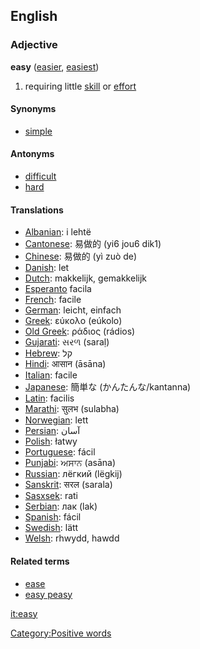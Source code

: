 ==English==
===Adjective===
'''easy''' ([[easier]], [[easiest]])

# requiring little [[skill]] or [[effort]]

====Synonyms====
*[[simple]]

====Antonyms====
*[[difficult]]
*[[hard]]

====Translations====
*[[Albanian]]: i lehtë
*[[Cantonese]]: 易做的 (yi6 jou6 dik1)
*[[Chinese]]: 易做的 (yì zuò de)
*[[Danish]]: let
*[[Dutch]]: makkelijk, gemakkelijk
*[[Esperanto]] facila
*[[French]]: facile
*[[German]]: leicht, einfach
*[[Greek]]: εύκολο (eúkolo)
*[[Old Greek]]: ράδιος (rádios)
*[[Gujarati]]: સરળ (saraḷ)
*[[Hebrew]]: קל
*[[Hindi]]: आसान (āsāna)
*[[Italian]]: facile
*[[Japanese]]: 簡単な (かんたんな/kantanna)
*[[Latin]]: facilis
*[[Marathi]]: सुलभ (sulabha)
*[[Norwegian]]: lett
*[[Persian]]: آسان
*[[Polish]]: łatwy
*[[Portuguese]]: fácil
*[[Punjabi]]: ਅਸਾਨ (asāna)
*[[Russian]]: лёгкий (lëgkij)
*[[Sanskrit]]: सरल (sarala)
*[[Sasxsek]]: rati
*[[Serbian]]: лак (lak)
*[[Spanish]]: fácil
*[[Swedish]]: lätt
*[[Welsh]]: rhwydd, hawdd

====Related terms====
*[[ease]]<!-- check that it's really related -->
*[[easy peasy]]

[[it:easy]]
[[Category:Positive words]]
